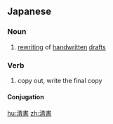 ==Japanese==
{{ja-kanjitab|せい|しょ|yomi=on}}

===Noun===
{{ja-noun|せいしょ}}

# [[rewriting]] of [[handwritten]] [[drafts]]

===Verb===
{{ja-verb-suru|せいしょ}}

# copy out, write the final copy

====Conjugation====
{{ja-suru|せいしょ}}

[[hu:清書]]
[[zh:清書]]